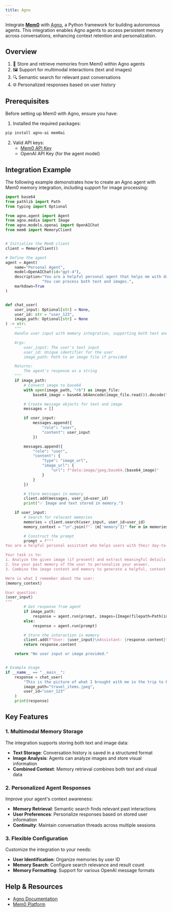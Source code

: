 ```yaml
---
title: Agno
---
```

<Snippet file="paper-release.mdx" />

Integrate [**Mem0**](https://github.com/mem0ai/mem0) with [Agno](https://github.com/agno-agi/agno), a Python framework for building autonomous agents. This integration enables Agno agents to access persistent memory across conversations, enhancing context retention and personalization.

## Overview

1. 🧠 Store and retrieve memories from Mem0 within Agno agents
2. 🖼️ Support for multimodal interactions (text and images)
3. 🔍 Semantic search for relevant past conversations
4. 🌐 Personalized responses based on user history

## Prerequisites

Before setting up Mem0 with Agno, ensure you have:

1. Installed the required packages:
```bash
pip install agno-ai mem0ai
```

2. Valid API keys:
   - [Mem0 API Key](https://app.mem0.ai/dashboard/api-keys)
   - OpenAI API Key (for the agent model)

## Integration Example

The following example demonstrates how to create an Agno agent with Mem0 memory integration, including support for image processing:

```python
import base64
from pathlib import Path
from typing import Optional

from agno.agent import Agent
from agno.media import Image
from agno.models.openai import OpenAIChat
from mem0 import MemoryClient


# Initialize the Mem0 client
client = MemoryClient()

# Define the agent
agent = Agent(
    name="Personal Agent",
    model=OpenAIChat(id="gpt-4"),
    description="You are a helpful personal agent that helps me with day to day activities."
                "You can process both text and images.",
    markdown=True
)


def chat_user(
    user_input: Optional[str] = None,
    user_id: str = "user_123",
    image_path: Optional[str] = None
) -> str:
    """
    Handle user input with memory integration, supporting both text and images.

    Args:
        user_input: The user's text input
        user_id: Unique identifier for the user
        image_path: Path to an image file if provided

    Returns:
        The agent's response as a string
    """
    if image_path:
        # Convert image to base64
        with open(image_path, "rb") as image_file:
            base64_image = base64.b64encode(image_file.read()).decode("utf-8")

        # Create message objects for text and image
        messages = []

        if user_input:
            messages.append({
                "role": "user",
                "content": user_input
            })

        messages.append({
            "role": "user",
            "content": {
                "type": "image_url",
                "image_url": {
                    "url": f"data:image/jpeg;base64,{base64_image}"
                }
            }
        })

        # Store messages in memory
        client.add(messages, user_id=user_id)
        print("✅ Image and text stored in memory.")

    if user_input:
        # Search for relevant memories
        memories = client.search(user_input, user_id=user_id)
        memory_context = "\n".join(f"- {m['memory']}" for m in memories)

        # Construct the prompt
        prompt = f"""
You are a helpful personal assistant who helps users with their day-to-day activities and keeps track of everything.

Your task is to:
1. Analyze the given image (if present) and extract meaningful details to answer the user's question.
2. Use your past memory of the user to personalize your answer.
3. Combine the image content and memory to generate a helpful, context-aware response.

Here is what I remember about the user:
{memory_context}

User question:
{user_input}
"""
        # Get response from agent
        if image_path:
            response = agent.run(prompt, images=[Image(filepath=Path(image_path))])
        else:
            response = agent.run(prompt)

        # Store the interaction in memory
        client.add(f"User: {user_input}\nAssistant: {response.content}", user_id=user_id)
        return response.content

    return "No user input or image provided."


# Example Usage
if __name__ == "__main__":
    response = chat_user(
        "This is the picture of what I brought with me in the trip to Bahamas",
        image_path="travel_items.jpeg",
        user_id="user_123"
    )
    print(response)
```

## Key Features

### 1. Multimodal Memory Storage

The integration supports storing both text and image data:

- **Text Storage**: Conversation history is saved in a structured format
- **Image Analysis**: Agents can analyze images and store visual information
- **Combined Context**: Memory retrieval combines both text and visual data

### 2. Personalized Agent Responses

Improve your agent's context awareness:

- **Memory Retrieval**: Semantic search finds relevant past interactions
- **User Preferences**: Personalize responses based on stored user information
- **Continuity**: Maintain conversation threads across multiple sessions

### 3. Flexible Configuration

Customize the integration to your needs:

- **User Identification**: Organize memories by user ID
- **Memory Search**: Configure search relevance and result count
- **Memory Formatting**: Support for various OpenAI message formats

## Help & Resources

- [Agno Documentation](https://docs.agno.com/introduction)
- [Mem0 Platform](https://app.mem0.ai/)

<Snippet file="get-help.mdx" />
